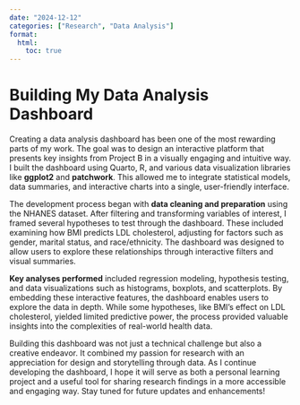 ```yaml
---
date: "2024-12-12"
categories: ["Research", "Data Analysis"]
format:
  html:
    toc: true
---
```


# Building My Data Analysis Dashboard  

Creating a data analysis dashboard has been one of the most rewarding parts of my work. The goal was to design an interactive platform that presents key insights from Project B in a visually engaging and intuitive way. I built the dashboard using Quarto, R, and various data visualization libraries like **ggplot2** and **patchwork**. This allowed me to integrate statistical models, data summaries, and interactive charts into a single, user-friendly interface.

The development process began with **data cleaning and preparation** using the NHANES dataset. After filtering and transforming variables of interest, I framed several hypotheses to test through the dashboard. These included examining how BMI predicts LDL cholesterol, adjusting for factors such as gender, marital status, and race/ethnicity. The dashboard was designed to allow users to explore these relationships through interactive filters and visual summaries.

**Key analyses performed** included regression modeling, hypothesis testing, and data visualizations such as histograms, boxplots, and scatterplots. By embedding these interactive features, the dashboard enables users to explore the data in depth. While some hypotheses, like BMI’s effect on LDL cholesterol, yielded limited predictive power, the process provided valuable insights into the complexities of real-world health data.

Building this dashboard was not just a technical challenge but also a creative endeavor. It combined my passion for research with an appreciation for design and storytelling through data. As I continue developing the dashboard, I hope it will serve as both a personal learning project and a useful tool for sharing research findings in a more accessible and engaging way. Stay tuned for future updates and enhancements!
